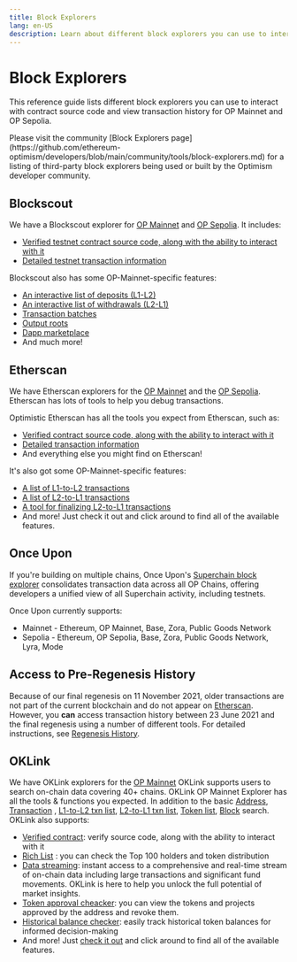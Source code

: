 ```yaml
---
title: Block Explorers
lang: en-US
description: Learn about different block explorers you can use to interact with contracts and view transaction history for OP Mainnet and OP Sepolia.
---
```



# Block Explorers

This reference guide lists different block explorers you can use to interact with contract source code and view transaction history for OP Mainnet and OP Sepolia.

<Callout type="info">
Please visit the community [Block Explorers page](https://github.com/ethereum-optimism/developers/blob/main/community/tools/block-explorers.md) for a listing of third-party block explorers being used or built by the Optimism developer community.
</Callout>

## Blockscout

We have a Blockscout explorer for [OP Mainnet](https://optimism.blockscout.com) and [OP Sepolia](https://optimism-sepolia.blockscout.com/). It includes:

*   [Verified testnet contract source code, along with the ability to interact with it](https://optimism.blockscout.com/verified-contracts)
*   [Detailed testnet transaction information](https://optimism.blockscout.com/tx/0xa1b04233084d4067ec0bb3e09301012900f0e209f14a3d406f3d6dc696eea138)

Blockscout also has some OP-Mainnet-specific features:

*   [An interactive list of deposits (L1-L2)](https://optimism.blockscout.com/l2-deposits)
*   [An interactive list of withdrawals (L2-L1)](https://optimism.blockscout.com/l2-withdrawals)
*   [Transaction batches](https://optimism.blockscout.com/l2-txn-batches)
*   [Output roots](https://optimism.blockscout.com/l2-output-roots)
*   [Dapp marketplace](https://optimism.blockscout.com/apps)
*   And much more!

## Etherscan

We have Etherscan explorers for the [OP Mainnet](https://explorer.optimism.io) and the [OP Sepolia](https://sepolia-optimistic.etherscan.io/).
Etherscan has lots of tools to help you debug transactions.

Optimistic Etherscan has all the tools you expect from Etherscan, such as:

*   [Verified contract source code, along with the ability to interact with it](https://explorer.optimism.io/address/0x420000000000000000000000000000000000000F#code)
*   [Detailed transaction information](https://explorer.optimism.io/tx/0x292423266d6da24126dc4e0e81890c22a67295cc8b1a987e71ad84748511452f)
*   And everything else you might find on Etherscan!

It's also got some OP-Mainnet-specific features:

*   [A list of L1-to-L2 transactions](https://explorer.optimism.io/txsEnqueued)
*   [A list of L2-to-L1 transactions](https://explorer.optimism.io/txsExit)
*   [A tool for finalizing L2-to-L1 transactions](https://explorer.optimism.io/messagerelayer)
*   And more! Just check it out and click around to find all of the available features.

## Once Upon

If you're building on multiple chains, Once Upon's [Superchain block explorer](https://www.onceupon.gg/) consolidates transaction data across all OP Chains, offering developers a unified view of all Superchain activity, including testnets.

Once Upon currently supports:

*   Mainnet - Ethereum, OP Mainnet, Base, Zora, Public Goods Network
*   Sepolia - Ethereum, OP Sepolia, Base, Zora, Public Goods Network, Lyra, Mode

## Access to Pre-Regenesis History

Because of our final regenesis on 11 November 2021, older transactions are not part of the current blockchain and do not appear on [Etherscan](https://explorer.optimism.io/).
However, you **can** access transaction history between 23 June 2021 and the final regenesis using a number of different tools. For detailed instructions, see [Regenesis History](/builders/tools/regenesis-history).

## OKLink
We have OKLink explorers for the [OP Mainnet](https://www.oklink.com/optimism)
OKLink supports users to search on-chain data covering 40+ chains.
OKLink OP Mainnet Explorer has all the tools & functions you expected.
In addition to the basic [Address](https://www.oklink.com/optimism/address/0xd8dA6BF26964aF9D7eEd9e03E53415D37aA96045), [Transaction](https://www.oklink.com/optimism/tx/0x477437ffed73809469af93877071e9b8c865eb7d4e948a566963543a0d75e561) , [L1-to-L2 txn list](https://www.oklink.com/optimism/tx-list/l1tol2), [L2-to-L1 txn list](https://www.oklink.com/optimism/tx-list/l2tol1), [Token list](https://www.oklink.com/optimism/token-list), [Block](https://www.oklink.com/optimism/block-list) search.
OKLink also supports:
* [Verified contract](https://www.oklink.com/optimism/verify-contract-preliminary): verify source code, along with the ability to interact with it
* [Rich List](https://www.oklink.com/optimism/rich-list) : you can check the Top 100 holders and token distribution
* [Data streaming](https://www.oklink.com/broadcasting/optimism): instant access to a comprehensive and real-time stream of on-chain data including large transactions and significant fund movements. OKLink is here to help you unlock the full potential of market insights.
* [Token approval cheacker](https://www.oklink.com/optimism/approval/0xcb7477d515bb405762922976bb93421246dd993a): you can view the tokens and projects approved by the address and revoke them.
* [Historical balance checker](https://www.oklink.com/optimism/historical-balance-check): easily track historical token balances for informed decision-making
* And more! Just [check it out](https://www.oklink.com/optimism) and click around to find all of the available features.